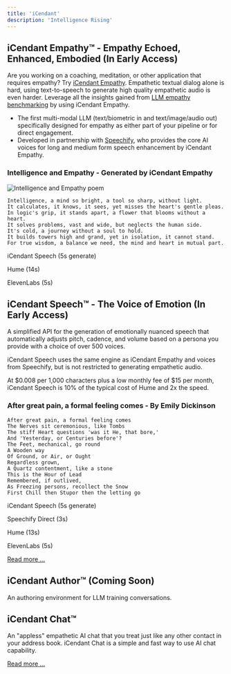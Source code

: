 ```yaml
---
title: 'iCendant'
description: 'Intelligence Rising'
---
```


## iCendant Empathy™ - Empathy Echoed, Enhanced, Embodied (In Early Access)

Are you working on a coaching, meditation, or other application that requires empathy? Try [iCendant Empathy](./empathy). Empathetic textual dialog alone is hard, using text-to-speech to generate high quality empathetic audio is even harder.
Leverage all the insights gained from [LLM empathy benchmarking](https://hackernoon.com/search?query=anywhichway%20emptathy%20emotion) by using iCendant Empathy.

- The first multi-modal LLM (text/biometric in and text/image/audio out) specifically designed for empathy as either part of your pipeline or for direct engagement.
- Developed in partnership with [Speechify](https://www.speechify.com), who provides the core AI voices for long and medium form speech enhancement by iCendant Empathy.

### Intelligence and Empathy - Generated by iCendant Empathy

<img src="./assets/images/intelligence-and-empathy.png" alt="Intelligence and Empathy poem" title="Intelligence and Empathy, generated by iCendant Empathy"/>

```
Intelligence, a mind so bright, a tool so sharp, without light.
It calculates, it knows, it sees, yet misses the heart's gentle pleas.
In logic's grip, it stands apart, a flower that blooms without a heart.
It solves problems, vast and wide, but neglects the human side.
It's cold, a journey without a soul to hold.
It builds towers high and grand, yet in isolation, it cannot stand.
For true wisdom, a balance we need, the mind and heart in mutual part.
```

iCendant Speech (5s generate) <span class="icendant-example"  src="./assets/audio/intelligence-and-empathy.mp3"></span>

Hume (14s) <span class="icendant-example"  src="./assets/audio/intelligence-and-empathy-hume.mp3"></span>

ElevenLabs (5s) <span class="icendant-example"  src="./assets/audio/intelligence-and-empathy-hume.mp3"></span>


## iCendant Speech™ - The Voice of Emotion (In Early Access)

A simplified API for the generation of emotionally nuanced speech that automatically adjusts pitch, cadence, and volume based on a persona you provide with a choice of over 500 voices.

iCendant Speech uses the same engine as iCendant Empathy and voices from Speechify, but is not restricted to generating empathetic audio.

At &dollar;0.008 per 1,000 characters plus a low monthly fee of &dollar;15 per month, iCendant Speech is 10% of the typical cost of Hume and 2x the speed.

### After great pain, a formal feeling comes - By Emily Dickinson

```
After great pain, a formal feeling comes
The Nerves sit ceremonious, like Tombs
The stiff Heart questions 'was it He, that bore,'
And 'Yesterday, or Centuries before'?
The Feet, mechanical, go round
A Wooden way
Of Ground, or Air, or Ought
Regardless grown,
A Quartz contentment, like a stone
This is the Hour of Lead
Remembered, if outlived,
As Freezing persons, recollect the Snow
First Chill then Stupor then the letting go
```

iCendant Speech (5s generate) <span class="icendant-example"  src="./assets/audio/after-a-great-pain-icendant.mp3"></span>

Speechify Direct (3s) <span class="icendant-example"  src="./assets/audio/after-a-great-pain-speechify.mp3"></span>

Hume (13s) <span class="icendant-example"  src="./assets/audio/after-a-great-pain-hume.mp3"></span>

ElevenLabs (5s) <span class="icendant-example"  src="./assets/audio/after-a-great-pain-eleven.mp3"></span>


[Read more ...](./speech)

## iCendant Author™ (Coming Soon)

An authoring environment for LLM training conversations.

## iCendant Chat™

An "appless" empathetic AI chat that you treat just like any other contact in your address book. iCendant Chat is a simple and fast way to use AI chat capability.

[Read more ...](./chat)

